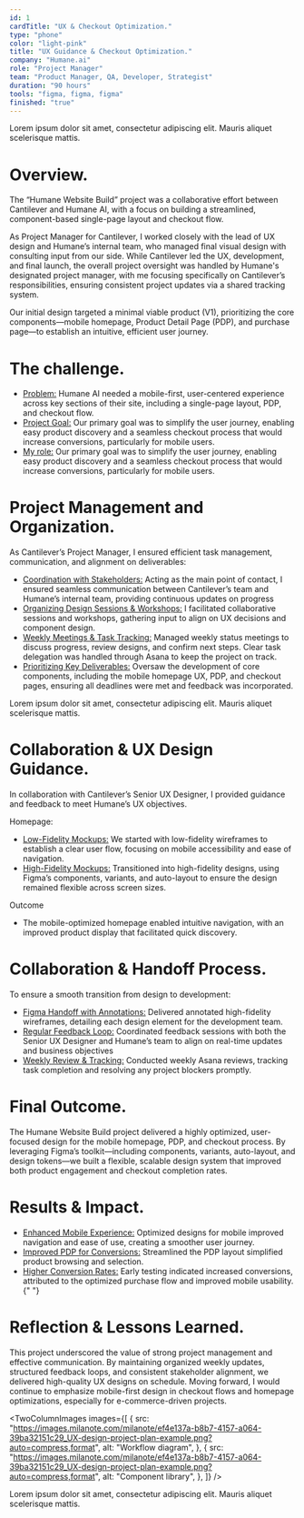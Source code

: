 ```yaml
---
id: 1
cardTitle: "UX & Checkout Optimization."
type: "phone"
color: "light-pink"
title: "UX Guidance & Checkout Optimization."
company: "Humane.ai"
role: "Project Manager"
team: "Product Manager, QA, Developer, Strategist"
duration: "90 hours"
tools: "figma, figma, figma"
finished: "true"
---
```


<FullWidthImage
  src="/images/humane-main.png"
  alt="Element Bolt Dashboard Interface"
/>
<Caption>
  Lorem ipsum dolor sit amet, consectetur adipiscing elit. Mauris aliquet
  scelerisque mattis.
</Caption>

# Overview.

The “Humane Website Build” project was a collaborative effort between Cantilever and Humane AI, with a focus on building a streamlined, component-based single-page layout and checkout flow.

As Project Manager for Cantilever, I worked closely with the lead of UX design and Humane’s internal team, who managed final visual design with consulting input from our side. While Cantilever led the UX, development, and final launch, the overall project oversight was handled by Humane's designated project manager, with me focusing specifically on Cantilever’s responsibilities, ensuring consistent project updates via a shared tracking system.

Our initial design targeted a minimal viable product (V1), prioritizing the core components—mobile homepage, Product Detail Page (PDP), and purchase page—to establish an intuitive, efficient user journey.

# The challenge.

- <u>Problem:</u> Humane AI needed a mobile-first, user-centered experience across
  key sections of their site, including a single-page layout, PDP, and checkout flow.
- <u>Project Goal:</u> Our primary goal was to simplify the user journey, enabling
  easy product discovery and a seamless checkout process that would increase conversions,
  particularly for mobile users.
- <u>My role:</u> Our primary goal was to simplify the user journey, enabling easy
  product discovery and a seamless checkout process that would increase conversions,
  particularly for mobile users.

# Project Management and Organization.

As Cantilever’s Project Manager, I ensured efficient task management, communication, and alignment on deliverables:

- <u>Coordination with Stakeholders:</u> Acting as the main point of contact, I ensured
  seamless communication between Cantilever’s team and Humane’s internal team, providing
  continuous updates on progress
- <u>Organizing Design Sessions & Workshops:</u> I facilitated collaborative sessions
  and workshops, gathering input to align on UX decisions and component design.
- <u>Weekly Meetings & Task Tracking:</u> Managed weekly status meetings to discuss
  progress, review designs, and confirm next steps. Clear task delegation was handled
  through Asana to keep the project on track.
- <u>Prioritizing Key Deliverables:</u> Oversaw the development of core components,
  including the mobile homepage UX, PDP, and checkout pages, ensuring all deadlines
  were met and feedback was incorporated.

<FullWidthImage
  src="/images/humane-main.png"
  alt="Element Bolt Dashboard Interface"
/>
<Caption>
  Lorem ipsum dolor sit amet, consectetur adipiscing elit. Mauris aliquet
  scelerisque mattis.
</Caption>

# Collaboration & UX Design Guidance.

In collaboration with Cantilever’s Senior UX Designer, I provided guidance and feedback to meet Humane’s UX objectives.

Homepage:

- <u>Low-Fidelity Mockups:</u> We started with low-fidelity wireframes to establish
  a clear user flow, focusing on mobile accessibility and ease of navigation.
- <u>High-Fidelity Mockups:</u> Transitioned into high-fidelity designs, using Figma’s
  components, variants, and auto-layout to ensure the design remained flexible across
  screen sizes.

Outcome

- The mobile-optimized homepage enabled intuitive navigation, with an improved product display that facilitated quick discovery.

# Collaboration & Handoff Process.

To ensure a smooth transition from design to development:

- <u>Figma Handoff with Annotations:</u> Delivered annotated high-fidelity wireframes,
  detailing each design element for the development team.
- <u>Regular Feedback Loop:</u> Coordinated feedback sessions with both the Senior
  UX Designer and Humane’s team to align on real-time updates and business objectives
- <u>Weekly Review & Tracking:</u> Conducted weekly Asana reviews, tracking task
  completion and resolving any project blockers promptly.

# Final Outcome.

The Humane Website Build project delivered a highly optimized, user-focused design for the mobile homepage, PDP, and checkout process. By leveraging Figma’s toolkit—including components, variants, auto-layout, and design tokens—we built a flexible, scalable design system that improved both product engagement and checkout completion rates.

# Results & Impact.

- <u>Enhanced Mobile Experience:</u> Optimized designs for mobile improved navigation
  and ease of use, creating a smoother user journey.
- <u>Improved PDP for Conversions:</u> Streamlined the PDP layout simplified product
  browsing and selection.
- <u>Higher Conversion Rates:</u> Early testing indicated increased conversions,
  attributed to the optimized purchase flow and improved mobile usability.{" "}

# Reflection & Lessons Learned.

This project underscored the value of strong project management and effective communication. By maintaining organized weekly updates, structured feedback loops, and consistent stakeholder alignment, we delivered high-quality UX designs on schedule. Moving forward, I would continue to emphasize mobile-first design in checkout flows and homepage optimizations, especially for e-commerce-driven projects.

<TwoColumnImages
  images={[
    {
      src: "https://images.milanote.com/milanote/ef4e137a-b8b7-4157-a064-39ba32151c29_UX-design-project-plan-example.png?auto=compress,format",
      alt: "Workflow diagram",
    },
    {
      src: "https://images.milanote.com/milanote/ef4e137a-b8b7-4157-a064-39ba32151c29_UX-design-project-plan-example.png?auto=compress,format",
      alt: "Component library",
    },
  ]}
/>
<Caption>
  Lorem ipsum dolor sit amet, consectetur adipiscing elit. Mauris aliquet
  scelerisque mattis.
</Caption>
